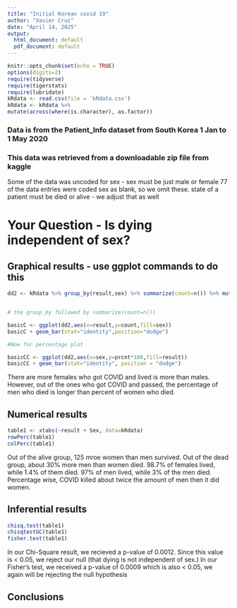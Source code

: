 ```yaml
---
title: "Initial Korean covid 19"
author: "Xavier Cruz"
date: "April 14, 2025"
output:
  html_document: default
  pdf_document: default
---
```


```r
knitr::opts_chunk$set(echo = TRUE)
options(digits=2)
require(tidyverse)
require(tigerstats)
require(lubridate)
kRdata <- read.csv(file = 'kRdata.csv')
kRdata <- kRdata %>%
mutate(across(where(is.character), as.factor))

```
### Data is from the Patient_Info dataset from South Korea 1 Jan to 1 May 2020
### This data was retrieved from a downloadable zip file from kaggle

Some of the data was uncoded for sex - sex must be just male or female
77 of the data entries were coded sex  as blank, so we omit these.
state of a patient must be died or alive - we adjust that as well   
  
# Your Question - Is dying independent of sex?






## Graphical results - use ggplot commands to do this  

```r
dd2 <- kRdata %>% group_by(result,sex) %>% summarize(count=n()) %>% mutate(prcnt=count/sum(count))


# the group_by followed by summarize(count=n())

basicC <- ggplot(dd2,aes(x=result,y=count,fill=sex))
basicC + geom_bar(stat="identity",position="dodge")

#Now for percentage plot

basicCC <- ggplot(dd2,aes(x=sex,y=prcnt*100,fill=result)) 
basicCC + geom_bar(stat="identity", position = "dodge")
```

There are more females who got COVID and lived is more than males. However, out of the ones who got COVID and passed, the percentage of men who died is longer than percent of women who died.

  





  
## Numerical results

```r
table1 <- xtabs(~result + Sex, data=kRdata)
rowPerc(table1)
colPerc(table1)
```
Out of the alive group, 125 mroe women than men survived. Out of the dead group, about 30% more men than women died. 98.7% of females lived, while 1.4% of them died. 97% of men lived, while 3% of the men died. Percentage wise, COVID killed about twice the amount of men then it did women.

## Inferential results 

```r
chisq.test(table1)
chisqtestGC(table1)
fisher.test(table1)
```

In our Chi-Square result, we recieved a p-value of 0.0012. Since this value is < 0.05, we reject our null (that dying is not independent of sex.) In our Fisher's test, we received a p-value of 0.0009 which is also < 0.05, we again will be rejecting the null hypothesis

## Conclusions

